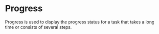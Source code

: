 # Progress

Progress is used to display the progress status for a task that takes a long
time or consists of several steps.
